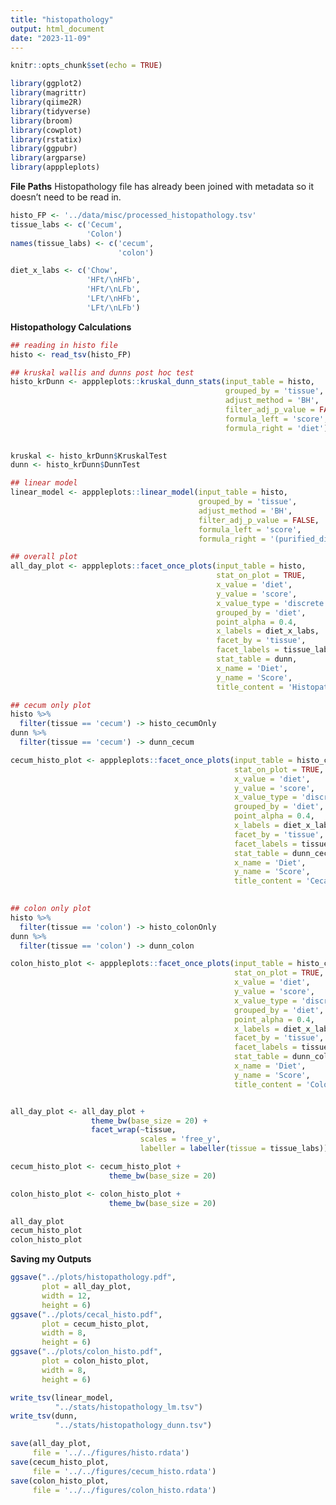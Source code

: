 ```yaml
---
title: "histopathology"
output: html_document
date: "2023-11-09"
---
```


```r
knitr::opts_chunk$set(echo = TRUE)
```

```r
library(ggplot2)
library(magrittr)
library(qiime2R)
library(tidyverse)
library(broom)
library(cowplot)
library(rstatix)
library(ggpubr)
library(argparse)
library(apppleplots)
```
**File Paths**
Histopathology file has already been joined with metadata so it doesn't need to be read in. 
```r
histo_FP <- '../data/misc/processed_histopathology.tsv'
tissue_labs <- c('Cecum',
                 'Colon')
names(tissue_labs) <- c('cecum',
                        'colon')

diet_x_labs <- c('Chow',
                 'HFt/\nHFb',
                 'HFt/\nLFb',
                 'LFt/\nHFb',
                 'LFt/\nLFb')
```

**Histopathology Calculations**
```r
## reading in histo file
histo <- read_tsv(histo_FP)

## kruskal wallis and dunns post hoc test 
histo_krDunn <- apppleplots::kruskal_dunn_stats(input_table = histo,
                                                grouped_by = 'tissue',
                                                adjust_method = 'BH',
                                                filter_adj_p_value = FALSE,
                                                formula_left = 'score',
                                                formula_right = 'diet')
  

kruskal <- histo_krDunn$KruskalTest
dunn <- histo_krDunn$DunnTest

## linear model
linear_model <- apppleplots::linear_model(input_table = histo,
                                          grouped_by = 'tissue',
                                          adjust_method = 'BH',
                                          filter_adj_p_value = FALSE,
                                          formula_left = 'score',
                                          formula_right = '(purified_diet * seq_depth) + high_fat * high_fiber')

## overall plot 
all_day_plot <- apppleplots::facet_once_plots(input_table = histo,
                                              stat_on_plot = TRUE,
                                              x_value = 'diet',
                                              y_value = 'score',
                                              x_value_type = 'discrete',
                                              grouped_by = 'diet',
                                              point_alpha = 0.4,
                                              x_labels = diet_x_labs,
                                              facet_by = 'tissue',
                                              facet_labels = tissue_labs,
                                              stat_table = dunn,
                                              x_name = 'Diet',
                                              y_name = 'Score',
                                              title_content = 'Histopathology Score')

## cecum only plot
histo %>% 
  filter(tissue == 'cecum') -> histo_cecumOnly
dunn %>% 
  filter(tissue == 'cecum') -> dunn_cecum

cecum_histo_plot <- apppleplots::facet_once_plots(input_table = histo_cecumOnly,
                                                  stat_on_plot = TRUE,
                                                  x_value = 'diet',
                                                  y_value = 'score',
                                                  x_value_type = 'discrete',
                                                  grouped_by = 'diet',
                                                  point_alpha = 0.4,
                                                  x_labels = diet_x_labs,
                                                  facet_by = 'tissue',
                                                  facet_labels = tissue_labs,
                                                  stat_table = dunn_cecum,
                                                  x_name = 'Diet',
                                                  y_name = 'Score',
                                                  title_content = 'Cecal Sample Histopathology')
  

## colon only plot 
histo %>% 
  filter(tissue == 'colon') -> histo_colonOnly
dunn %>% 
  filter(tissue == 'colon') -> dunn_colon

colon_histo_plot <- apppleplots::facet_once_plots(input_table = histo_colonOnly,
                                                  stat_on_plot = TRUE,
                                                  x_value = 'diet',
                                                  y_value = 'score',
                                                  x_value_type = 'discrete',
                                                  grouped_by = 'diet',
                                                  point_alpha = 0.4,
                                                  x_labels = diet_x_labs,
                                                  facet_by = 'tissue',
                                                  facet_labels = tissue_labs,
                                                  stat_table = dunn_colon,
                                                  x_name = 'Diet',
                                                  y_name = 'Score',
                                                  title_content = 'Colon Sample Histopathology Score')


all_day_plot <- all_day_plot +
                  theme_bw(base_size = 20) +
                  facet_wrap(~tissue,
                             scales = 'free_y',
                             labeller = labeller(tissue = tissue_labs))

cecum_histo_plot <- cecum_histo_plot +
                      theme_bw(base_size = 20)

colon_histo_plot <- colon_histo_plot +
                      theme_bw(base_size = 20)

all_day_plot
cecum_histo_plot
colon_histo_plot
```

**Saving my Outputs**
```r
ggsave("../plots/histopathology.pdf", 
       plot = all_day_plot,
       width = 12, 
       height = 6)
ggsave("../plots/cecal_histo.pdf", 
       plot = cecum_histo_plot,
       width = 8, 
       height = 6)
ggsave("../plots/colon_histo.pdf", 
       plot = colon_histo_plot,
       width = 8, 
       height = 6)

write_tsv(linear_model,
          "../stats/histopathology_lm.tsv")
write_tsv(dunn,
          "../stats/histopathology_dunn.tsv")

save(all_day_plot,
     file = '../../figures/histo.rdata')
save(cecum_histo_plot,
     file = '../../figures/cecum_histo.rdata')
save(colon_histo_plot,
     file = '../../figures/colon_histo.rdata')
```

